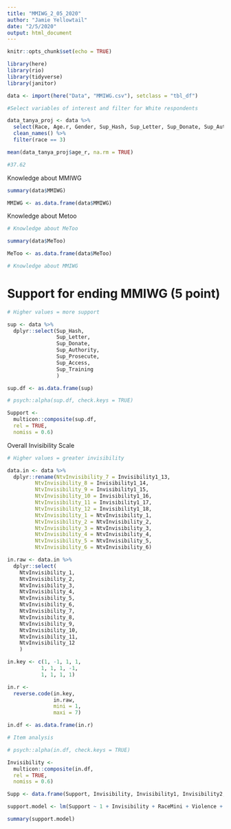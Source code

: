 ```yaml
---
title: "MMIWG_2_05_2020"
author: "Jamie Yellowtail"
date: "2/5/2020"
output: html_document
---
```


```r
knitr::opts_chunk$set(echo = TRUE)
```

```r

library(here)
library(rio)
library(tidyverse)
library(janitor)

data <- import(here("Data", "MMIWG.csv"), setclass = "tbl_df")


```

```r

#Select variables of interest and filter for White respondents

data_tanya_proj <- data %>%
  select(Race, Age.r, Gender, Sup_Hash, Sup_Letter, Sup_Donate, Sup_Authority, Sup_Prosecute, Sup_Access, Sup_Training, NtvInvisibility_1, NtvInvisibility_2, NtvInvisibility_3, NtvInvisibility_4, NtvInvisibility_5, NtvInvisibility_6, IN_Violence, Invisibility1_13, Invisibility1_14, Invisibility1_15, Invisibility1_16, Invisibility1_17, Invisibility1_18) %>%
  clean_names() %>%
  filter(race == 3)

```

```r


mean(data_tanya_proj$age_r, na.rm = TRUE)

#37.62

```

Knowledge about MMIWG
```r
summary(data$MMIWG)

MMIWG <- as.data.frame(data$MMIWG)

```

Knowledge about Metoo
```r
# Knowledge about MeToo 

summary(data$MeToo)

MeToo <- as.data.frame(data$MeToo)

# Knowledge about MMIWG


```

# Support for ending MMIWG (5 point)
```r
# Higher values = more support

sup <- data %>%
  dplyr::select(Sup_Hash,
                Sup_Letter,
                Sup_Donate,
                Sup_Authority,
                Sup_Prosecute,
                Sup_Access,
                Sup_Training
                )

sup.df <- as.data.frame(sup)

# psych::alpha(sup.df, check.keys = TRUE)

Support <-
  multicon::composite(sup.df,
  rel = TRUE,
  nomiss = 0.6)

```

Overall Invisibility Scale
```r
# Higher values = greater invisibility

data.in <- data %>%
  dplyr::rename(NtvInvisibility_7 = Invisibility1_13,
         NtvInvisibility_8 = Invisibility1_14,
         NtvInvisibility_9 = Invisibility1_15,
         NtvInvisibility_10 = Invisibility1_16,
         NtvInvisibility_11 = Invisibility1_17,
         NtvInvisibility_12 = Invisibility1_18,
         NtvInvisibility_1 = NtvInvisibility_1,
         NtvInvisibility_2 = NtvInvisibility_2,
         NtvInvisibility_3 = NtvInvisibility_3,
         NtvInvisibility_4 = NtvInvisibility_4,
         NtvInvisibility_5 = NtvInvisibility_5,
         NtvInvisibility_6 = NtvInvisibility_6)

in.raw <- data.in %>%
  dplyr::select(
    NtvInvisibility_1,
    NtvInvisibility_2,
    NtvInvisibility_3,
    NtvInvisibility_4,
    NtvInvisibility_5,
    NtvInvisibility_6,
    NtvInvisibility_7,
    NtvInvisibility_8,
    NtvInvisibility_9,
    NtvInvisibility_10,
    NtvInvisibility_11,
    NtvInvisibility_12
    )

in.key <- c(1, -1, 1, 1,
           1, 1, 1, -1,
           1, 1, 1, 1)

in.r <-
  reverse.code(in.key,
               in.raw,
               mini = 1,
               maxi = 7)

in.df <- as.data.frame(in.r)

# Item analysis

# psych::alpha(in.df, check.keys = TRUE)

Invisibility <-
  multicon::composite(in.df,
  rel = TRUE,
  nomiss = 0.6)

```

```r
Supp <- data.frame(Support, Invisibility, Invisibility1, Invisibility2, Invisibility3, CulturalRacism, RaceMini, NtvDehuman, Sovereignty, Ntvfeeling, Benevolent, Hostile, LibCon, Age, Violence, MMIWG)

support.model <- lm(Support ~ 1 + Invisibility + RaceMini + Violence + MMIWG, data = Supp)

summary(support.model)
```
